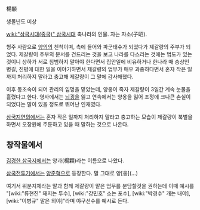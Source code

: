 楊顒

생몰년도 미상

[[wiki:"삼국시대(중국)" 삼국시대]] 촉나라의 인물. 자는 자소(子昭).

형주 사람으로 [[양의]]의 친척이며, 촉에 들어와 파군태수가 되었다가 제갈량의 주부가 되었다. 제갈량이 주부의 문서를 건드리는 것을 보고 나라를 다스리는 것에는 법도가 있는 것이니 상하가 서로 침범하지 말아야 한다면서 집안일에 비유하거나 한나라 때 승상인 병길, 진평에 대한 일을 이야기하면서 제갈량의 업무가 매우 과중하다면서 혼자 작은 일까지 처리하지 말라고 충고해 제갈량이 그 말에 감사해했다.

이후 동조속이 되어 관리의 임명을 맡았는데, 양옹이 죽자 제갈량이 3일간 계속 눈물을 흘렸다고 한다. 영사에서는 [[뇌굉]]을 잃고 연속에서는 양옹을 잃어 조정에 크나큰 손실이 되었다는 말이 있을 정도로 뛰어난 인재였다.

[[삼국지연의]]에서는 혼자 작은 일까지 처리하지 말라고 충고하는 모습이 제갈량이 북벌을 하면서 오장원에 주둔하고 있을 때 말하는 것으로 나온다.

== 창작물에서 ==
[[김경한 삼국지]]에서는 양과(楊顆)라는 이름으로 나왔다.

[[삼국전투기]]에서는 [[양준혁]]으로 등장한다. 말 그대로 양[옹](...)

여기서 위분지체라는 말과 함께 제갈량이 맡은 업무를 분담할것을 권하는데 이때 예시를 "[wiki:"류현진" 돼지는 투수], [wiki:"강민호" 소는 포수], [wiki:"박경수" 개는 내야], [wiki:"이병규" 말은 외야]"라며 야구선수를 예시로 든다.
